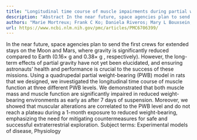 ```yaml
---
title: "Longitudinal time course of muscle impairments during partial weight-bearing in rats"
description: "Abstract In the near future, space agencies plan to send the first crews for extended stays on the Moon and Mars, where gravity is significantly reduced compared to Earth (0.16× g and 0.38× g , respec..."
authors: "Marie Mortreux; Frank C Ko; Daniela Riveros; Mary L Bouxsein; Seward B Rutkove"
url: https://www.ncbi.nlm.nih.gov/pmc/articles/PMC6706399/
---
```


In the near future, space agencies plan to send the first crews for extended stays on the Moon and Mars, where gravity is significantly reduced compared to Earth (0.16× g and 0.38× g , respectively). However, the long-term effects of partial gravity have not yet been elucidated, and ensuring astronauts’ health and performance is crucial to the success of these missions. Using a quadrupedal partial weight-bearing (PWB) model in rats that we designed, we investigated the longitudinal time course of muscle function at three different PWB levels. We demonstrated that both muscle mass and muscle function are significantly impaired in reduced weight-bearing environments as early as after 7 days of suspension. Moreover, we showed that muscular alterations are correlated to the PWB level and do not reach a plateau during a 1-month exposure to reduced weight-bearing, emphasizing the need for mitigating countermeasures for safe and successful extraterrestrial exploration. Subject terms: Experimental models of disease, Physiology
